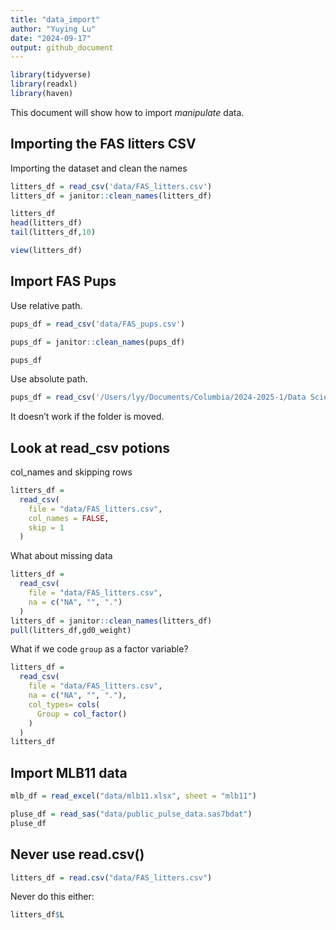 ```yaml
---
title: "data_import"
author: "Yuying Lu"
date: "2024-09-17"
output: github_document
---
```


```r
library(tidyverse)
library(readxl)
library(haven)
```

This document will show how to import *manipulate* data.

## Importing the FAS litters CSV

Importing the dataset and clean the names

```r
litters_df = read_csv('data/FAS_litters.csv')
litters_df = janitor::clean_names(litters_df) 
```


```r
litters_df
head(litters_df)
tail(litters_df,10)
```


```r
view(litters_df)
```

## Import FAS Pups

Use relative path.

```r
pups_df = read_csv('data/FAS_pups.csv')

pups_df = janitor::clean_names(pups_df)

pups_df
```

Use absolute path. 

```r
pups_df = read_csv('/Users/lyy/Documents/Columbia/2024-2025-1/Data Science I/week3/data_wrangling_I/data/FAS_pups.csv')
```

It doesn't work if the folder is moved. 


## Look at read_csv potions

col_names and skipping rows

```r
litters_df = 
  read_csv(
    file = "data/FAS_litters.csv",
    col_names = FALSE,
    skip = 1
  )
```

What about missing data

```r
litters_df =
  read_csv(
    file = "data/FAS_litters.csv",
    na = c("NA", "", ".")
  )
litters_df = janitor::clean_names(litters_df)
pull(litters_df,gd0_weight)
```

What if we code `group` as a factor variable?

```r
litters_df = 
  read_csv(
    file = "data/FAS_litters.csv",
    na = c("NA", "", "."),
    col_types= cols(
      Group = col_factor()
    )
  )
litters_df
```

## Import MLB11 data


```r
mlb_df = read_excel("data/mlb11.xlsx", sheet = "mlb11")
```

```r
pluse_df = read_sas("data/public_pulse_data.sas7bdat")
pluse_df
```


## Never use read.csv()

```r
litters_df = read.csv("data/FAS_litters.csv")
```
Never do this either:
```r
litters_df$L
```